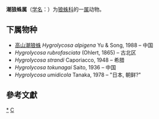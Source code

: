 {{Automatic taxobox
| taxon = Hygrolycosa
| authority = Dahl, 1908
| image = Hygrolycosa rubrofasciata 01.JPG
| image_caption = H. rubrofasciata
| synonyms = ''Hydrolycosa''
}}
'''潮狼蛛属'''（[[学名|学名]]：{{lang|la|''Hygrolycosa''}}）为[[狼蛛科|狼蛛科]]的一[[属|属]]动物。

==下属物种==
* [[高山潮狼蛛|高山潮狼蛛]] ''Hygrolycosa alpigena'' Yu & Song, 1988 – 中国
* ''Hygrolycosa rubrofasciata'' (Ohlert, 1865) – 古北区
* ''Hygrolycosa strandi'' Caporiacco, 1948 – 希腊
* ''Hygrolycosa tokunagai'' Saito, 1936 – 中国
* ''Hygrolycosa umidicola'' Tanaka, 1978 – "日本, 朝鲜?"

==參考文獻==
{{reflist}}

{{taxonbar}}

[[Category:_潮狼蛛属|*]]
[[Category:_1908年描述的分类群|C]]
